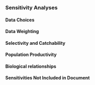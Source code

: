 ### Sensitivity Analyses {#sec-assmt-sens}

<!-- Sensitivity to assumptions about model structure, i.e., model specification uncertainty.  -->

<!-- Sensitivity to data set choice (e.g., using emphasis factors to selectively remove data sources) and weighting schemes (e.g., MacAllister & Ianelli weighting versus Francis weighting vs. Dirichlet weighting for compositional data), which may also include a consideration of recent patterns in recruitment.  -->

#### Data Choices

#### Data Weighting

#### Selectivity and Catchability

#### Population Productivity

#### Biological relationships

#### Sensitivities Not Included in Document